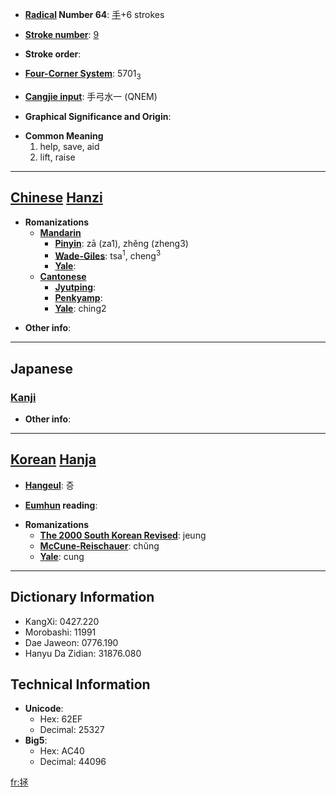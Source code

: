 * '''[[Wiktionary:Chinese radical index| Radical]] Number 64''': [[Wiktionary:Chinese radical index 手|手]]+6 strokes

* '''[[Wiktionary:Chinese total strokes index|Stroke number]]''': [[Wiktionary:Chinese total strokes index 9|9]]

* '''Stroke order''': 

* '''[[Wiktionary:Chinese four corner index|Four-Corner System]]''': 5701<sub>3</sub>

* '''[[Wiktionary:Chinese Cangjie index|Cangjie input]]''': 手弓水一 (QNEM)

* '''Graphical Significance and Origin''': 

* '''Common Meaning'''
*#help, save, aid
*# lift, raise


----

== [[Chinese]] [[Hanzi]] ==

* '''Romanizations'''
** '''[[Mandarin]]'''
*** '''[[Pinyin]]''': zā (za1), zhěng (zheng3)
*** '''[[Wade-Giles]]''': tsa<sup>1</sup>, cheng<sup>3</sup>
*** '''[[Yale]]''': 
** '''[[Cantonese]]'''
*** '''[[Jyutping]]''':
*** '''[[Penkyamp]]''': 
*** '''[[Yale]]''': ching2

* '''Other info''': 

----

==Japanese==
===[[Kanji]]===
{{kanji|on readings=[[じょう]] (jō), [[しょう]] (shō)|kun readings=[[すくう]] (sukuu)}}

* '''Other info''':  

----

== [[Korean]] [[Hanja]] ==

* '''[[Hangeul]]''': 증

* '''[[Eumhun]] reading''': 

* '''Romanizations'''
** '''[[The 2000 South Korean Revised Romanization|The 2000 South Korean Revised]]''': jeung
** '''[[McCune-Reischauer]]''': chŭng
** '''[[Yale]]''': cung

----

== Dictionary Information ==

* KangXi: 0427.220
* Morobashi: 11991
* Dae Jaweon: 0776.190
* Hanyu Da Zidian: 31876.080

== Technical Information ==

* '''Unicode''':
** Hex: 62EF
** Decimal: 25327
* '''Big5''':
** Hex: AC40
** Decimal: 44096

[[fr:拯]]